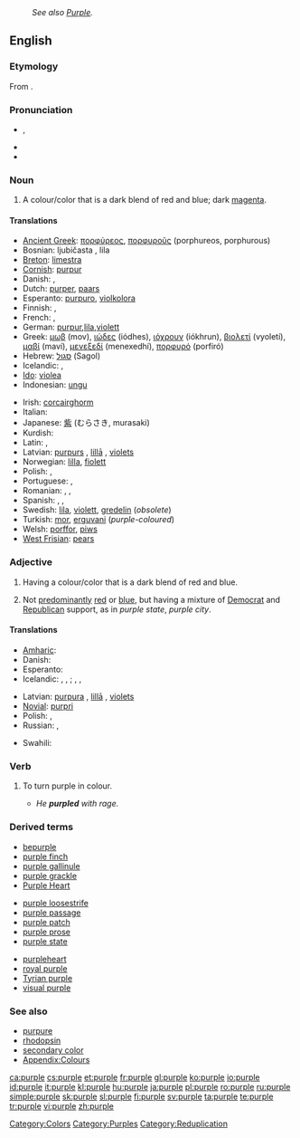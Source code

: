 {{wikipedia}}
: ''See also [[Purple]].''
==English==

===Etymology===
From {{etyl|la}} {{term|purpura|lang=la}}.

===Pronunciation===
* {{a|UK}} {{IPA|/ˈpɜː(ɹ).pəl/}}, {{SAMPA|/"p3(r\).p@/}}
* {{audio|en-us-purple.ogg|Audio (US)}}
* {{rhymes|ɜː(r)pəl}}

===Noun===
{{en-noun}}

# A colour/color that is a dark blend of red and blue; dark [[magenta]].
#: {{color panel|800080}}

====Translations====
{{trans-top|colour}}
* [[Ancient Greek]]: [[πορφύρεος]], [[πορφυροῦς]] (porphureos, porphurous)
* Bosnian: ljubičasta {{f}}, lila {{f}}
* [[Breton]]: [[limestra]]
* [[Cornish]]: [[purpur]]
* Danish: {{t+|da|lilla}}, {{t-|da|violet}}
* Dutch: [[purper]], [[paars]]
* Esperanto: [[purpuro]], [[violkolora]]
* Finnish: {{t-|fi|sinipunainen}}, {{t+|fi|purppura}}
* French: {{t+|fr|violet}}, {{t+|fr|pourpre}}
* German: [[purpur]],[[lila]],[[violett]]
* Greek: [[μωβ]] (mov), [[ιώδες]] (iódhes), [[ιόχρουν]] (iókhrun), [[βιολετί]] (vyoletí), [[μαβί]] (maví), [[μενεξεδί]] (menexedhí), [[πορφυρό]] (porfiró)
* Hebrew: [[סגול]] (Sagol)
* Icelandic: {{t+|is|fjólublár|m}}, {{t|is|purpuralitur|m}}
* [[Ido]]: [[violea]]
* Indonesian: [[ungu]]
{{trans-mid}}
* Irish: [[corcairghorm]]
* Italian: {{t-|it|porpora|m}}
* Japanese: [[紫]] (むらさき, murasaki)
* Kurdish: {{t+|ku|مۆر|sc=ku-Arab}}
* Latin: {{t-|la|purpura}}, {{t-|la|ostrum}}
* Latvian: [[purpurs]] {{m}}, [[lillā]] {{indecl}}, [[violets]] {{m}}
* Norwegian: [[lilla]], [[fiolett]]
* Polish: {{t+|pl|purpura}}, {{t-|pl|fiolet}}
* Portuguese: {{t+|pt|roxo}}, {{t+|pt|púrpura}}
* Romanian: {{t+|ro|purpuriu}}, {{t+|ro|mov}}, {{t-|ro|violet}}
* Spanish: {{t+|es|morado|m}}, {{t+|es|púrpura|m}}, {{t-|es|lila}}
* Swedish: [[lila]], [[violett]], [[gredelin]] (''obsolete'')
* Turkish: [[mor]], [[erguvani]] (''purple-coloured'')
* Welsh: [[porffor]], [[piws]]
* [[West Frisian]]: [[pears]]
{{trans-bottom}}

===Adjective===
{{en-adj}}

# Having a colour/color that is a dark blend of red and blue.
# {{US|politics}} Not [[predominant]]ly [[red]] or [[blue]], but having a mixture of [[Democrat]] and [[Republican]] support, as in ''purple state'', ''purple city''.

====Translations====
{{trans-top|colour}}
* [[Amharic]]: {{tø|am|ሃምራዊ|tr=hamrawi|sc=Ethi}}
* Danish: {{t+|da|lilla}}
* Esperanto: {{t-|eo|purpura|xs=Esperanto}}
* Icelandic: {{t+|is|fjólublár|m}}, {{t|is|fjólublá|f}}, {{t|is|fjólublátt|n}}; {{t|is|purpuralitur|m}}, {{t|is|purpuralit|f}}, {{t|is|purpuralitt|n}}
{{trans-mid}}
* Latvian: [[purpurs|purpura]] {{gen}}, [[lillā]] {{indecl}}, [[violets]] {{m}}
* [[Novial]]: [[purpri]]
* Polish: {{t+|pl|purpurowy}}, {{t+|pl|fioletowy}}
* Russian: {{t+|ru|фиолетовый|tr=fiol'étovyj|sc=Cyrl}}, {{t|ru|пурпурный|tr=purpúrnyj|sc=Cyrl}}
{{trans-bottom}}

{{trans-top|Democratic/Republican support}}
* Swahili: {{t|sw|udhurungi|xs=Swahili}}
{{trans-mid}}
{{trans-bottom}}

===Verb===
{{en-verb|purples|purpling|purpled}}

# {{intransitive}} To turn purple in colour.
#* ''He '''purpled''' with rage.''

===Derived terms===
{{top3}}
* [[bepurple]]
* [[purple finch]]
* [[purple gallinule]]
* [[purple grackle]]
* [[Purple Heart]]
{{mid3}}
* [[purple loosestrife]]
* [[purple passage]]
* [[purple patch]]
* [[purple prose]]
* [[purple state]]
{{mid3}}
* [[purpleheart]]
* [[royal purple]]
* [[Tyrian purple]]
* [[visual purple]]
{{bottom}}

===See also===
* [[purpure]]
* [[rhodopsin]]
* [[secondary color]]
* [[Appendix:Colours]]

[[Category:Colors]]
[[Category:Purples]]
[[Category:Reduplication]]

[[ca:purple]]
[[cs:purple]]
[[et:purple]]
[[fr:purple]]
[[gl:purple]]
[[ko:purple]]
[[io:purple]]
[[id:purple]]
[[it:purple]]
[[kl:purple]]
[[hu:purple]]
[[ja:purple]]
[[pl:purple]]
[[ro:purple]]
[[ru:purple]]
[[simple:purple]]
[[sk:purple]]
[[sl:purple]]
[[fi:purple]]
[[sv:purple]]
[[ta:purple]]
[[te:purple]]
[[tr:purple]]
[[vi:purple]]
[[zh:purple]]